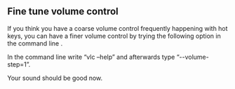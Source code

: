== Fine tune volume control ==

If you think you have a coarse volume control frequently happening with hot keys, you can have a finer volume control by trying the following option in the command line . 

In the command line write “vlc –help” and afterwards type “--volume-step=1”. 

Your sound should be good now.

<br>

{{VSG}}